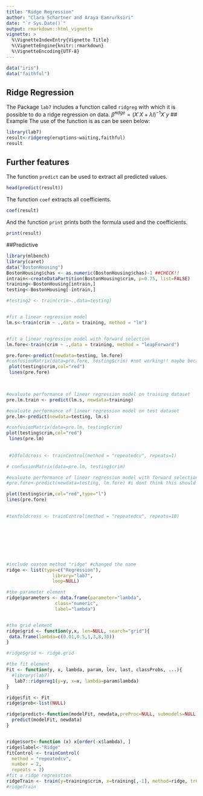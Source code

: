 ```yaml
---
title: "Ridge Regression"
author: "Clara Schartner and Araya Eamrurksiri"
date: "`r Sys.Date()`"
output: rmarkdown::html_vignette
vignette: >
  %\VignetteIndexEntry{Vignette Title}
  %\VignetteEngine{knitr::rmarkdown}
  %\VignetteEncoding{UTF-8}
---
```

```r
data("iris")
data("faithful")
```
## Ridge Regression
The Package `lab7` includes a function called `ridgreg` with which it is possible to do a ridge regression on data.
$\hat \beta^{ridge}=(X´X+ \lambda I)^{-1} X´y$ 
## Example
The use of the function is as can be seen below:
```r
library(lab7)
result<-ridgereg(eruptions~waiting,faithful)
result
```
## Further features
The function `predict` can be used to extract all predicted values.
```r
head(predict(result))
```
The function `coef` extracts all coefficients.
```r
coef(result)
```
And the function `print` prints both the formula used and the coefficients.
```r
print(result)
```

##Predictive
```r
library(mlbench)
library(caret)
data("BostonHousing")
BostonHousing$chas <- as.numeric(BostonHousing$chas)-1 ##CHECK!!
intrain<-createDataPartition(BostonHousing$crim, p=0.75, list=FALSE)
training<-BostonHousing[intrain,]
testing<-BostonHousing[-intrain,]

#testing2 <- train(crim~.,data=testing)


#fit a linear regression model 
lm.s<-train(crim ~ .,data = training, method = "lm")


#fit a linear regression model with forward selection
lm.fore<-train(crim ~ .,data = training, method = "leapForward")

pre.fore<-predict(newdata=testing, lm.fore)
#confusionMatrix(data=pre.fore, testing$crim) #not working!! maybe because metric?
 plot(testing$crim,col="red")
 lines(pre.fore)


 
#evaluate performance of linear regression model on training dataset
pre.lm.train <- predict(lm.s, newdata=training)

#evaluate performance of linear regression model on test dataset
pre.lm<-predict(newdata=testing, lm.s)

#confusionMatrix(data=pre.lm, testing$crim)
plot(testing$crim,col="red")
 lines(pre.lm)
 
 
 #10foldcross <- trainControl(method = "repeatedcv", repeats=1)

# confusionMatrix(data=pre.lm, testing$crim)

#evaluate performance of linear regression model with forward selection on test dataset
#pre.fore<-predict(newdata=testing, lm.fore) #i dont think this should be like this, see below

plot(testing$crim,col="red",type="l")
lines(pre.fore)

 
#tenfoldcross <- trainControl(method = "repeatedcv", repeats=10)








#include custom method "ridge" #changed the name 
ridge <- list(type=c("Regression"), 
                 library="lab7",
                 loop=NULL)

#the parameter element
ridge$parameters <- data.frame(parameter="lambda",
                  class="numeric",
                  label="lambda")


#the grid element
ridge$grid <- function(y,x, len=NULL, search="grid"){
 data.frame(lambda=c(0.01,0.5,1,3,8,30))
}

#ridge$grid <- ridge.grid

#the fit element
Fit <- function(y, x, lambda, param, lev, last, classProbs, ...){
  #library(lab7)
   lab7::ridgereg1(y=y, x=x, lambda=param$lambda) 
}

ridge$fit <- Fit
ridge$prob<-list(NULL)

ridge$predict<-function(modelFit, newdata,preProc=NULL, submodels=NULL){
  predict(modelFit, newdata)
}


ridge$sort<-function (x) x[order(-x$lambda), ]
ridge$label<-"Ridge"
fitControl <- trainControl(
  method = "repeatedcv",
  number = 2,
  repeats = 2)
#fit a ridge regresstion 
ridgeTrain <- train(y=training$crim, x=training[,-1], method=ridge, trControl = fitControl)
#ridgeTrain              
```

